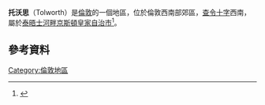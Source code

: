 {{Infobox UK place
|country=                  英格蘭
|map_type=                 Greater London
|region=                   倫敦
|static_image=             [[File:Alexandra_Recreation_Ground,_Tolworth_-_geograph.org.uk_-_255855.jpg|265px]]
|static_image_caption=     
|population=
|official_name=            Tolworth
|latitude=                 51.3839
|longitude=                -0.2807
|london_borough=           Kingston
|constituency_westminster= [[金斯頓和索比頓_(英國國會選區)|金斯頓和索比頓]]
|post_town=                SURBITON
|postcode_area=            KT
|postcode_district=        KT5, KT6
|dial_code=                020
|os_grid_reference=        TQ197659
}}
'''托沃思'''（Tolworth）是[[倫敦|倫敦]]的一個地區，位於倫敦西南部郊區，[[查令十字|查令十字]]西南{{convert|11|mi|km|1}}，屬於[[泰晤士河畔京斯頓皇家自治市|泰晤士河畔京斯頓皇家自治市]]<ref>{{cite web|url=http://www.kingston.gov.uk/|title=The Royal Borough of Kingston upon Thames Homepage|work=kingston.gov.uk|accessdate=2016-03-05|archive-date=2008-05-24|archive-url=https://web.archive.org/web/20080524005530/http://www.kingston.gov.uk/|dead-url=no}}</ref>。
==參考資料==
{{Reflist}}
[[Category:倫敦地區|Category:倫敦地區]]